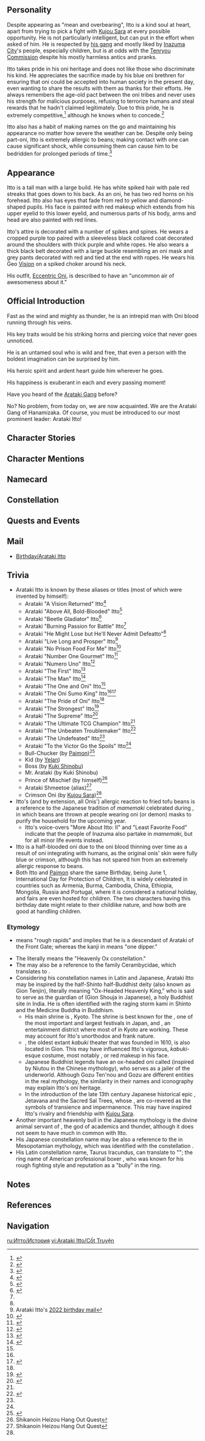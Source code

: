 {{CharacterTabs}}
{{Quote
|quote  = Fast as the wind and mighty as thunder, he is an intrepid man with Oni blood running through his veins.
|source = Official Character Introduction<ref>Twitter: [https://twitter.com/GenshinImpact/status/1447502238637719555 Official Character Introduction]</ref>
}}
==Personality==
Despite appearing as "mean and overbearing", Itto is a kind soul at heart, apart from trying to pick a fight with [[Kujou Sara]] at every possible opportunity. He is not particularly intelligent, but can put in the effort when asked of him. He is respected by [[Arataki Gang|his gang]] and mostly liked by [[Inazuma City]]'s people, especially children, but is at odds with the [[Tenryou Commission]] despite his mostly harmless antics and pranks.

Itto takes pride in his oni heritage and does not like those who discriminate his kind. He appreciates the sacrifice made by his blue oni brethren for ensuring that oni could be accepted into human society in the present day, even wanting to share the results with them as thanks for their efforts. He always remembers the age-old pact between the oni tribes and never uses his strength for malicious purposes, refusing to terrorize humans and steal rewards that he hadn't claimed legitimately. Due to this pride, he is extremely competitive,<ref>{{Ref/VO|Yoimiya|About Arataki Itto: Duels}}</ref> although he knows when to concede.<ref>{{Ref/VO|Kujou Sara|About Arataki Itto}}</ref>

Itto also has a habit of making names on the go and maintaining his appearance no matter how severe the weather can be. Despite only being part-oni, Itto is extremely allergic to beans; making contact with one can cause significant shock, while consuming them can cause him to be bedridden for prolonged periods of time.<ref>{{Ref/VO|Arataki Itto|About the Lady with Fox Ears}}</ref>

==Appearance==
<!-- Keep appearance section short and concise. Limit to 3 paragraphs with 3-4 sentences each. -->
Itto is a tall man with a large build. He has white spiked hair with pale red streaks that goes down to his back. As an oni, he has two red horns on his forehead. Itto also has eyes that fade from red to yellow and diamond-shaped pupils. His face is painted with red makeup which extends from his upper eyelid to this lower eyelid, and numerous parts of his body, arms and head are also painted with red lines.

Itto's attire is decorated with a number of spikes and spines. He wears a cropped purple top paired with a sleeveless black collared coat decorated around the shoulders with thick purple and white ropes. He also wears a thick black belt decorated with a large buckle resembling an oni mask and grey pants decorated with red and tied at the end with ropes. He wears his Geo [[Vision]] on a spiked choker around his neck.

His outfit, [[Eccentric Oni]], is described to have an "uncommon air of awesomeness about it."

==Official Introduction==
{{Official Introduction
|character = Arataki Itto
|title     = Oni of Hanamizaka with a bold heroic spirit
|link      = https://www.hoyolab.com/article/1192135
}}
{{Quote
|quote   = Hello, I'm Kuki Shinobu, deputy of the Arataki Gang. I handle the affairs of the gang. If you come across any inappropriate behavior on the part of our boss, Arataki Itto, please contact me immediately. Here is my business card.
|speaker = [[Kuki Shinobu]]
}}
Fast as the wind and mighty as thunder, he is an intrepid man with Oni blood running through his veins.

His key traits would be his striking horns and piercing voice that never goes unnoticed.

He is an untamed soul who is wild and free, that even a person with the boldest imagination can be surprised by him.

His heroic spirit and ardent heart guide him wherever he goes.

His happiness is exuberant in each and every passing moment!

Have you heard of the [[Arataki Gang]] before?

No? No problem, from today on, we are now acquainted. We are the Arataki Gang of Hanamizaka. Of course, you must be introduced to our most prominent leader: Arataki Itto!

==Character Stories==
{{Character Story
|title1        = Character Details
|text1         = <p>While walking through [[Hanamizaka]], it is hard not to notice a young man of the [[Oni|oni race]] named Arataki Itto.</p><p>Never mind his horns or piercing voice sticking out like sore thumbs &mdash; the sight of him enthusiastically joining in to play childrens' games is enough to set him apart from the crowd.</p><p>In any case, his obvious lack of things to do stands in stark contrast to Hanamizaka itself, where craftspeople gather in droves and busy themselves all day long.</p><p>Itto claims to be the "first and greatest head of the [[Arataki Gang]]," the responsibilities and duties of which he tried to explain to some [[Tenryou Commission]] officials when they came to him to investigate a rather harmless street brawl. Unfortunately, they interrupted him not two minutes into the explanation before marking him down as "unemployed."</p><p>That designation is not exactly accurate, of course: other than the Gang's activities, which the [[Inazuma Shogunate|Shogunate]] does not acknowledge, Itto does also do some odd jobs to stay solvent, usually working one day before taking three days off.</p><p>As such, a more accurate designation should have been "three-quarters unemployed."</p>
|mention1      = 

|title2        = Character Story 1
|friendship2   = 2
|text2         = <p>Objectively speaking, Itto's reputation leaves much to be desired within [[Inazuma City]].</p><p>Even though he is not considered a villain, he is certainly no law-abiding citizen either. If one really had to assign some sort of hazard level to him, then perhaps the level of being used by parents to keep naughty children in line ("If you don't behave, Arataki Itto will come and snatch your snacks away!" for example) might suffice.</p><p>That said, unlike threats of "the Great Mujina [[Youkai]] grabbing you and taking you deep into the mountains," or "being inlaid upon the [[Raiden Shogun|Shogun]]'s [[Statue of the Omnipresent God|statue]]," the scenario threatened here can actually occur.</p><p>Still, "snatching" is, again, not accurate, for the fate of these snacks is decided fair and square by ritual combat!</p><p>In the eyes of many, winning snacks off kids in competitions is exceedingly shameless, but Itto believes that every battle must be taken seriously, whether one's foe is a 5-year old child or the Almighty Shogun herself.</p><p>It is also due to this conviction that Itto can lose to a child without any reservations at all.</p><p>And while the adults have much to say about his behavior, the children find Itto the big oni to be a rather good playmate.</p><p>He is knowledgeable about all manner of street games and plays them all with great gusto. He also stands up for any who are being bullied.</p><p>Lately, the children have been very into [[Onikabuto]] battles against Itto.</p><p>The rules of this game are simple and the fighting is both fierce and very watchable. Most importantly of all, they actually have a pretty decent chance of winning this one, unlike with other games.</p>
|mention2      = Raiden Shogun

|title3        = Character Story 2
|friendship3   = 3
|text3         = <p>For the longest time, the Tenryou Commission has regarded the Arataki Gang as a group of only occasional troublemakers who do not require that much attention.</p><p>This group only has less than 10 regular members and there are many internal disagreements concerning the date of its founding.</p><p>[[Akira]] believes that it all began when Itto saved him from a few two-bit ruffians. That day, Itto persisted even after having been knocked to the ground 7 times, ultimately causing the punks to back off in annoyance. Helping Akira up from the ground, Itto declared: "Well, guess you're with the Arataki Gang now!"</p><p>[[Genta]] and [[Mamoru]] believe that the Gang was truly founded at the end of a certain year when they all squatted on the outskirts of Inazuma City and roasted [[Lavender Melon]]s.</p><p>That day, not one of them had a single [[Mora]] to their name, and they were all very hungry indeed. While gorging himself on a melon, Itto said with a sigh, "We should roast Lavender Melons like this every year!"</p><p>That said, neither Genta nor Mamoru thinks that these experiences need much memorializing.</p><p>For [[Kuki Shinobu]], the Gang was officially formed the first time she had to drag Itto's sorry behind out of Shogunate {{wt|gaol|gaol|English}}, for this was the first time any official records had ever made mention of the Arataki Gang.</p><p>As for Itto, he believes that the Arataki Gang existed from the first moment those words entered his mind.</p><p>Unfortunately, he no longer remembers when that was.</p><p>And as for [[Granny Oni]], who has taken care of Itto since he was young, she believes that the Gang was never formed.</p><p>To her, these children are just "Itto and his friends."</p>
|mention3      = Akira,Genta,Granny Oni,Kuki Shinobu,Mamoru

|title4        = Character Story 3
|friendship4   = 4
|text4         = <p>The land of [[Inazuma]] has been home to the oni race since antiquity.</p><p>They existed here alongside the lordly [[Hakushin Clan|Hakushin]] kitsune bloodline and the [[tengu]].</p><p>Such youkai often have supernatural abilities that humans could only look upon in envy, but the oni lack many special traits in that regard.</p><p>Other than the horns on their heads, they are mostly remembered for their explosive tempers and penchant for making trouble.</p><p>As for their legendary fear of beans, it has a scientific basis.</p><p>As it turns out, oni are allergic to beans. However, because the oni bloodline has thinned out greatly over time, most people display only very minor allergic reactions.</p><p>Unfortunately for Itto, his allergies are still pretty severe. Forget eating beans, so long as he makes skin contact with them, Itto will get itchy all over and even find it hard to breathe.</p><p>This thus makes beans the only thing that the usually carefree Itto is particularly wary of in his daily life.</p><p>For their part, the Arataki Gang members do not order any dishes made with beans, not even in private, as a mark of respect for him.</p><p>Of all products made with beans, Itto fears Fried Tofu the most &mdash; indeed, he even says that the very sight of it leaves him feeling queasy for three days straight.</p>
|mention4      = 

|title5        = Character Story 4
|friendship5   = 5
|text5         = <p>And when one mentions Fried Tofu, a certain pyrrhic victory immediately comes to mind.</p><p>The battle that caused that incident began as a rather pedestrian conflict: a [[Yae Miko|fox-eared lady]] had happened to sit in the chair that Itto would customarily sit on while eating at his favorite food stand... and on his payday, no less.</p><p>The two began a contest of words over whom the chair belonged to, culminating in a straight-up (unnecessary) battle.</p><p>Itto, hungry from a hard day's work, chose an eating contest, while the fox-eared lady chose a theme of "kitsune ramen."</p><p>Itto was momentarily at a loss when he realized that said ramen contained Fried Tofu, but with the oni race's pride on the line, he soldiered on gamely en route to victory nonetheless.</p><p>And as for that innocent chair, it was ultimately given to Itto as a trophy by the rather mortified owner of the food stand.</p><p>Regarding the various contests he has been in, there are two that still weigh on Itto's mind quite heavily.</p><p>One of them is the rematch that he demanded of [[Kujou Sara]], who defeated him and took his [[Vision]] as part of her duties in the Tenryou Commission.</p><p>To this day, the Kujou has not agreed to the street corner sumo match, something that frustrates Itto to no end.</p><p>The other incident happened many years ago when Itto was young. Then, he had gotten into an argument with a young tengu, the result of which was a sumo match in the [[Byakko Plain]]. Unexpectedly, the ensuing furor sent them both rolling down a mountain.</p><p>In the end, it was the tengu who carried Itto, who could not walk after spraining his ankle, all the way home. Of course, the match went unsettled.</p><p>Just his luck, Itto often thinks, that both such incidents had to do with tengu!</p><p>Also, how on earth were these tengu all so strong despite looking so skinny?</p>
|mention5      = Kujou Sara,Yae Miko

|title6        = Character Story 5
|friendship6   = 6
|quest6        = Rise Up, Golden Soul
|text6         = <p>Every oni child has probably heard the story of the [[Aka|Crimson Oni]] and the [[Aoi|Blue Oni]]:</p><p>The gentle, helpful Crimson Oni defeated the wicked Blue Oni, thus winning the respect of the humans.</p><p>This was Itto's favorite story when he was young, and he was proud of his red oni horns and his Crimson Oni lineage.</p><p>However, this simple pride was shaken by a certain incident.</p><p>When incidents of robbery occurred in the village in which Itto lived, the Arataki family fell under suspicion on account of their oni heritage.</p><p>Itto no longer remembers the details of that incident, but he remembers the wary, disgusted stares the villagers gave him and his parents as they left, and the parting words they said, which Itto has heard countless times since:</p><p>"Once an oni, always an oni."</p><p>No matter the time period, all oni are the same as far as humans are concerned. In that case, would it not be better to become the Blue Oni, whom people feared? Surely that was preferable to being like his parents, who were driven out despite having done nothing wrong.</p><p>After his parents died of illness, the young Itto was turned out onto the streets, where he would lay into anyone who spoke ill of the oni race.</p><p>Well, Itto was mostly the one getting laid into. But he proved quite the pain in the neck, never giving up no matter how many times they knocked him down.</p><p>Still, he was only a child and eventually collapsed on the street due to exhaustion and hunger after a terrible round of beatings at the hands of some ruffians who had banded together against him.</p><p>At this moment of crisis, Itto was saved by an [[Granny Oni|old human woman]].</p><p>"Why did you save me? Can't you see that I'm an oni?" "You must be hungry. Come, I've made some porridge."</p><p>"I told you, I'm an oni! Can't you see them horns?" "Oh, I can see them. Do you want some of that porridge, by the way?"</p><p>"Agh, you know what, you're not listening to me at all. Oh, alright... One bowl of porridge, please." "Coming right up."</p>
|mention6      = Aka,Aoi,Granny Oni

|title7        = The Great Singalong
|friendship7   = 4
|text7         = <p>As the year was drawing to a close, the Arataki Gang met to discuss how they might celebrate the turnover of the year.</p><p>As opposed to more reputable organizations, the Arataki Gang did not have any fixed venues to hold their activities, which posed some... logistical issues.</p><p>The Lavender Melon suggestion was quickly eliminated. While roasting melons itself was certainly not an issue, eating only that to celebrate the new year certainly was.</p><p>An Onikabuto festival was considered, but the year's end was not mating season, and so the contestants would not be half as motivated as they usually were.</p><p>Ultimately, lots were drawn, and the "Great Singalong" was selected.</p><p>This activity was suggested by Itto himself, and it entailed everyone standing on a cliff and singing against the ocean wind to express their innermost feelings and well-wishes for the future.</p><p>The various gang members actually rejected this in their hearts when they found out about it. After all, screaming into the wind was nowhere near as fun as eating melons. Kuki Shinobu even indicated that she would like to take leave to return home on that day.</p><p>However, the event went through nonetheless. The yelling and hollering were indeed quite soothing for the soul &mdash; and as things unexpectedly turned out, Itto was quite the good singer as well.</p>
|mention7      = Kuki Shinobu

|title8        = Vision
|friendship8   = 6
|text8         = <p>Itto's [[Vision]] was something he found under his hip after waking up one morning. By that point, he had already been in Hanamizaka for many a year, and his livelihood was at least somewhat stable.</p><p>"Well I never! Dad, Mom, Gramps, Granny, and Granny Oni, this... Now isn't this something?"</p><p>These were Itto's real thoughts as he first looked upon his Vision.</p><p>That day, he would excitedly show his Vision to every person he met, even showing people where it had made an indentation on his back until everyone was thoroughly sick of hearing the story.</p><p>A few days later, however, the story would change a little:</p><p>"Now as you know, I wasn't surprised at all when I first saw that Vision. I mean, you'd expect as much out of the first and greatest head of the Arataki Gang, after all!"</p><p>"More importantly, a person's worth isn't something that can be determined by a mere Vision, oh no, sir!"</p><p>The keen-eyed, however, would notice that Itto had bought a very soft spectacle cloth.</p><p>Also, a certain question showed up in the advice column of the "That's Life" magazine that went like this:</p><p>"[[Gorou/Lore|Ms. Hina]], how should I best take care of my Vision and make it shinier? And when I say 'shinier,' I mean shinier than everyone else's, of course!"</p><p>When gang members read this and excitedly showed the magazine to Itto, they were surprised to see the long-time fan of Ms. Hina just look at the mag casually before laying it aside.</p>
|mention8      = Granny Oni,Ms. Hina
}}

==Character Mentions==
{{Character Mentions|alias="the young oni"}}

==Namecard==
{{Namecard|Itto: Oni Face}}

==Constellation==
{{Constellation Lore|Taurus Iracundus}}

==Quests and Events==
{{Quest Appearances}}

==Mail==
* [[Birthday/Arataki Itto]]

==Trivia==
*Arataki Itto is known by these aliases or titles (most of which were invented by himself):
**Arataki "A Vision Returned" Itto<ref name="RitouKujouII">{{Ref/BB|Ritou Harbor Bulletin Board|Arataki Itto vs. Kujou Tengu II}}</ref>
**Arataki "Above All, Bold-Blooded" Itto<ref>{{Ref/Quest|About That Time We Saved the Tanuki Photo Board}}</ref>
**Arataki "Beetle Gladiator" Itto<ref name="Hello">{{Ref/VO|Arataki Itto|Hello}}</ref>
**Arataki "Burning Passion for Battle" Itto<ref name="RitouKujouII" />
**Arataki "He Might Lose but He'll Never Admit Defeatto"<ref name="Hello" />
**Arataki "Live Long and Prosper" Itto<ref>Arataki Itto's [[Birthday/Arataki Itto#News Flash! It's! My! Birthday! Today!|2022 birthday mail]]</ref>
**Arataki "No Prison Food For Me" Itto<ref name="Kuki Shinobu">{{Ref/BB|Hanamizaka Bulletin Board|Arataki Itto and Kuki Shinobu}}</ref>
**Arataki "Number One Gourmet" Itto<ref>{{Ref/Food|Way of the Strong}}</ref>
**Arataki "Numero Uno" Itto<ref>{{Ref/VO|Arataki Itto|Chat: Itto's Here}}</ref>
**Arataki "The First" Itto<ref>{{Ref/BB|Hanamizaka Bulletin Board|Arataki Itto vs. Kujou Tengu}}</ref>
**Arataki "The Man" Itto<ref>{{Ref/BB|Hanamizaka Bulletin Board|Arataki Itto vs. Kujou Tengu II}}</ref>
**Arataki "The One and Oni" Itto<ref name="Hello" />
**Arataki "The Oni Sumo King" Itto<ref name="Hello" /><ref name="vs Kujou Tengu I">{{Ref/BB|Ritou Harbor Bulletin Board|Arataki Itto vs. Kujou Tengu I}}</ref>
**Arataki "The Pride of Oni" Itto<ref name="Hello" />
**Arataki "The Strongest" Itto<ref>{{Ref/BB|Inazuma Commercial Street Bulletin Board|Arataki "The Strongest" Itto}}</ref>
**Arataki "The Supreme" Itto<ref>{{Ref/BB|Ritou Bulletin Board|Arataki Itto vs. Kujou Tengu}}</ref>
**Arataki "The Ultimate TCG Champion" Itto<ref name="Hello" />
**Arataki "The Unbeaten Troublemaker" Itto<ref>{{Ref/BB|Inazuma Commercial Street Bulletin Board|Shogunate Announcement}}</ref>
**Arataki "The Undefeated" Itto<ref name="Kuki Shinobu" />
**Arataki "To the Victor Go the Spoils" Itto<ref name="Kuki Shinobu" />
**Bull-Chucker (by [[Paimon]])<ref>{{Ref/Quest|The Unexpected Guest}}</ref>
**Kid (by [[Yelan]])
**Boss (by [[Kuki Shinobu]])
**Mr. Arataki (by Kuki Shinobu)
**Prince of Mischief (by himself)<ref>Shikanoin Heizou Hang Out Quest</ref>
**Arataki Shmeetoe (alias)<ref>Shikanoin Heizou Hang Out Quest</ref>
**Crimson Oni (by [[Kujou Sara]])<ref name="vs Kujou Tengu I" />
*Itto's (and by extension, all Onis') allergic reaction to fried tofu beans is a reference to the Japanese tradition of ''mamemaki'' celebrated during {{w|Setsubun}}, in which beans are thrown at people wearing oni (or demon) masks to purify the household for the upcoming year.
**Itto's voice-overs "More About Itto: II" and "Least Favorite Food" indicate that the people of Inazuma also partake in ''mamemaki'', but for all minor life events instead.
*Itto is a half-blooded oni due to the oni blood thinning over time as a result of oni integrating with humans, as the original onis' skin were fully blue or crimson, although this has not spared him from an extremely allergic response to beans.
*Both Itto and [[Paimon]] share the same Birthday, being June 1, International Day for Protection of Children, It is widely celebrated in countries such as Armenia, Burma, Cambodia, China, Ethiopia, Mongolia, Russia and Portugal, where it is considered a national holiday, and fairs are even hosted for children. The two characters having this birthday date might relate to their childlike nature, and how both are good at handling children.

===Etymology===
* {{Lang|His family name|ja=荒瀧|ja_rm=Arataki}} means "rough rapids" and implies that he is a descendant of Arataki of the Front Gate; whereas the kanji in {{Lang|his given name|ja=一斗|ja_rm=Itto}} means "one dipper."
* The {{Lang|Japanese name of his constellation|ja=天ノ牛座|ja_rm=Ten no Ushi-za}} literally means the "Heavenly Ox constellation."
* The {{Lang|Chinese name of his constellation|zh=天牛座|zh_rm=Tiānniú Zuò}} may also be a reference to the {{w|longhorn beetle}} family Cerambycidae, which translates to {{w|zh:天牛科|天牛科}}.
* Considering his constellation names in Latin and Japanese, Arataki Itto may be inspired by the half-Shinto half-Buddhist deity {{w|Gozu Tennō|Gozu Ten'nou}} (also known as Gion Tenjin), literally meaning "Ox-Headed Heavenly King," who is said to serve as the guardian of {{w|Jetavana}} (Gion Shouja in Japanese), a holy Buddhist site in India. He is often identified with the raging storm kami {{w|Susanoo-no-Mikoto|Susanoo}} in Shinto and the Medicine Buddha {{w|Bhaisajyaguru}} in Buddhism.
** His main shrine is {{w|Yasaka Shrine}}, Kyoto. The shrine is best known for the {{w|Gion Matsuri|Gion Festival}}, one of the most important and largest festivals in Japan, and {{w|Gion}}, an entertainment district where most of ''{{w|geisha}}'' in Kyoto are working. These may account for Itto's unorthodox and frank nature.
** ''{{w|Minami-za}}'', the oldest extant ''kabuki'' theater that was founded in 1610, is also located in Gion. This may have influenced Itto's vigorous, ''kabuki''-esque costume, most notably ''{{w|kumadori}}'', or red makeup in his face.
** Japanese Buddhist legends have an ox-headed oni called {{w|Ox-Head and Horse-Face|Gozu}} (inspired by Niutou in the Chinese mythology), who serves as a jailer of the underworld. Although Gozu Ten'nou and Gozu are different entities in the real mythology, the similarity in their names and iconography may explain Itto's oni heritage.
** In the introduction of the late 13th century Japanese historical epic {{Lang|''{{w|The Tale of the Heike}}''|ja=平家物語|ja_rm=Heike Monogatari}}, Jetavana and the Sacred Sal Trees, whose {{Lang|Japanese name is the Sara Souju|ja=裟羅双樹}}, are co-revered as the symbols of transience and impermanence. This may have inspired Itto's rivalry and friendship with [[Kujou Sara]].
* Another important heavenly bull in the Japanese mythology is the divine animal servant of {{w|Tenjin (kami)|Tenjin}}, the god of academics and thunder, although it does not seem to have much in common with Itto.
* His Japanese constellation name may be also a reference to the {{w|Bull of Heaven}} in Mesopotamian mythology, which was identified with the constellation {{w|Taurus (constellation)|Taurus}}.
* His Latin constellation name, Taurus Iracundus, can translate to "{{w|Raging Bull (disambiguation)|Raging Bull}}"; the ring name of American professional boxer {{w|Jake LaMotta}}, who was known for his rough fighting style and reputation as a "bully" in the ring.

==Notes==
{{Reflist|note=1}}

==References==
{{Reflist|2}}

==Navigation==
{{Character Navbox|link type=lore}}

[[ru:Итто/История]]
[[vi:Arataki Itto/Cốt Truyện]]